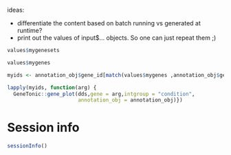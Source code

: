  <!-- this is the file that gets used in rendering the many outputs via happyhour -->

ideas:

- differentiate the content based on batch running vs generated at runtime?
- print out the values of input$... objects. So one can just repeat them ;)

```r
values$mygenesets
```

```r
values$mygenes
```

```r
myids <- annotation_obj$gene_id[match(values$mygenes ,annotation_obj$gene_name)]
```


```r
lapply(myids, function(arg) {
  GeneTonic::gene_plot(dds,gene = arg,intgroup = "condition", 
                       annotation_obj = annotation_obj)})
```


# Session info {-}

```r
sessionInfo()
```

